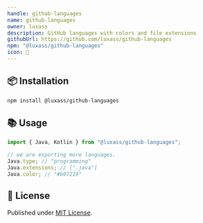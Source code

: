 ```yaml
---
handle: github-languages
name: github-languages
owner: luxass
description: GitHub languages with colors and file extensions
githubUrl: https://github.com/luxass/github-languages
npm: "@luxass/github-languages"
icon: 🎨
---
```


## 📦 Installation

```sh
npm install @luxass/github-languages
```

## 📚 Usage

```ts
import { Java, Kotlin } from "@luxass/github-languages";

// we are exporting more languages.
Java.type; // "programming"
Java.extensions; // [".java"]
Java.color; // "#b07219"
```

## 📄 License

Published under [MIT License](https://github.com/luxass/github-languages/blob/main/LICENSE).
